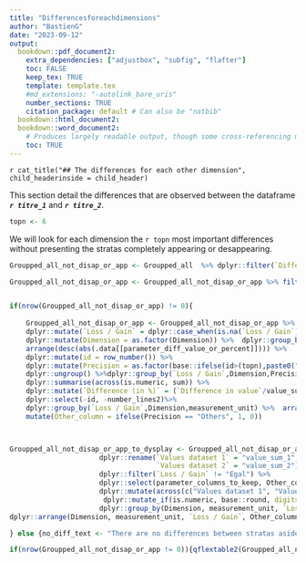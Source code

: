 ```yaml
---
title: "Differencesforeachdimensions"
author: "BastienG"
date: "2023-09-12"
output:
  bookdown::pdf_document2:
    extra_dependencies: ["adjustbox", "subfig", "flafter"]
    toc: FALSE
    keep_tex: TRUE
    template: template.tex
    #md_extensions: "-autolink_bare_uris"
    number_sections: TRUE
    citation_package: default # Can also be "natbib"
  bookdown::html_document2:
  bookdown::word_document2: 
    # Produces largely readable output, though some cross-referencing may fail. Useful for collaboration.
    toc: TRUE
---
```


`r cat_title("## The differences for each other dimension", child_headerinside = child_header)`

\clearpage

This section detail the differences that are observed between the dataframe ***`r titre_1`*** and ***`r titre_2`***.


```r

topn <- 6

```

We will look for each dimension the `r topn` most important differences without presenting the stratas completely appearing or desappearing.

```r

Groupped_all_not_disap_or_app <- Groupped_all  %>% dplyr::filter(`Difference (in %)` %notin% c(0,100, -Inf) & (value_sum_1!=0 )& value_sum_2!=0 ) 

Groupped_all_not_disap_or_app <- Groupped_all_not_disap_or_app %>% filter( Dimension %in% Other_dimensions)


if(nrow(Groupped_all_not_disap_or_app) != 0){
  
    Groupped_all_not_disap_or_app <- Groupped_all_not_disap_or_app %>% dplyr::mutate(`Loss / Gain` = base::ifelse(loss >= 0, "Loss", "Gain")) %>%
    dplyr::mutate(`Loss / Gain` = dplyr::case_when(is.na(`Loss / Gain`) ~ "Gain", value_sum_1 == value_sum_2 ~"Egal", TRUE ~ `Loss / Gain`))%>%
    dplyr::mutate(Dimension = as.factor(Dimension)) %>%  dplyr::group_by(Dimension, measurement_unit,`Loss / Gain`) %>% 
    arrange(desc(abs(.data[[parameter_diff_value_or_percent]]))) %>%
    dplyr::mutate(id = row_number()) %>%  
    dplyr::mutate(Precision = as.factor(base::ifelse(id>(topn),paste0("Others"),paste0(as.character(Precision))))) %>%
    dplyr::ungroup() %>%dplyr::group_by(`Loss / Gain`,Dimension,Precision, measurement_unit) %>%
    dplyr::summarise(across(is.numeric, sum)) %>%
    dplyr::mutate(`Difference (in %)` = (`Difference in value`/value_sum_1)*100) %>%
    dplyr::select(-id, -number_lines2)%>%
    dplyr::group_by(`Loss / Gain`,Dimension,measurement_unit) %>%  arrange(Dimension,measurement_unit,desc(abs(.data[[parameter_diff_value_or_percent]]))) %>%
    mutate(Other_column = ifelse(Precision == "Others", 1, 0)) 



Groupped_all_not_disap_or_app_to_dysplay <- Groupped_all_not_disap_or_app %>% dplyr::ungroup() %>% 
                      dplyr::rename(`Values dataset 1` = "value_sum_1",
                                    `Values dataset 2` = "value_sum_2") %>% 
                      dplyr::filter(`Loss / Gain` != "Egal") %>% 
                      dplyr::select(parameter_columns_to_keep, Other_column) %>% 
                      dplyr::mutate(across(c("Values dataset 1", "Values dataset 2", "Difference in value"),  ~ round(., digits = 0))) %>% 
                       dplyr::mutate_if(is.numeric, base::round, digits=2) %>% 
                      dplyr::group_by(Dimension, measurement_unit, `Loss / Gain`) %>% 
dplyr::arrange(Dimension, measurement_unit, `Loss / Gain`, Other_column, desc(abs(.data[[parameter_diff_value_or_percent]]))) %>%                      dplyr::select(-Other_column)

} else {no_diff_text <- "There are no differences between stratas aside the appearing and disappearing ones"}


```



```r

if(nrow(Groupped_all_not_disap_or_app != 0)){qflextable2(Groupped_all_not_disap_or_app_to_dysplay, captionn = "Difference between stratas of the two datasets", grouped_data = c("Dimension", "measurement_unit", "Loss / Gain"), save_folder = "Diffstratas", find_and_print = outputonly, columns_to_color = c("Difference (in %)"))} else{cat(no_diff_text)}

```

